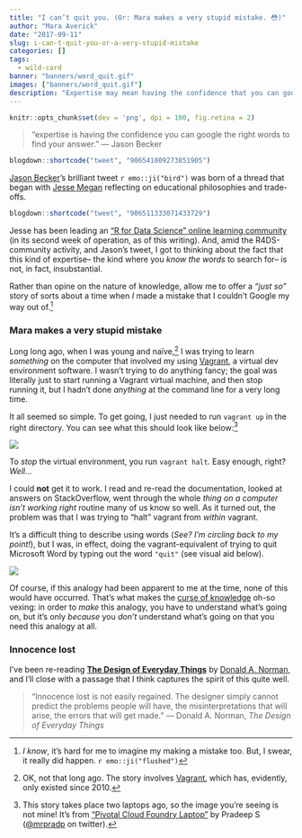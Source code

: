 ```yaml
---
title: "I can’t quit you. (Or: Mara makes a very stupid mistake. 😳)"
author: "Mara Averick"
date: "2017-09-11"
slug: i-can-t-quit-you-or-a-very-stupid-mistake
categories: []
tags:
  - wild-card
banner: "banners/word_quit.gif"
images: ["banners/word_quit.gif"]
description: "Expertise may mean having the confidence that you can google the right words to find your answers, but sometimes it's those very words that we're lacking. This is one such story."
---
```


```r
knitr::opts_chunk$set(dev = 'png', dpi = 100, fig.retina = 2)
```

> "expertise is having the confidence you can google the right words to find your answer." — Jason Becker

```r
blogdown::shortcode("tweet", "906541009273851905")
```
 
[Jason Becker](https://twitter.com/jsonbecker/)'s brilliant tweet `r emo::ji("bird")` was born of a thread that began with [Jesse Megan](https://twitter.com/kierisi/) reflecting on educational philosophies and trade-offs.

```r
blogdown::shortcode("tweet", "906511333071433729")
```

Jesse has been leading an ["R for Data Science" online learning community](https://medium.com/@kierisi/join-the-r-for-data-science-online-learning-community-842527222ab3) (in its second week of operation, as of this writing). And, amid the R4DS-community activity, and Jason's tweet, I got to thinking about the fact that this kind of expertise-- the kind where you _know the words_ to search for-- is not, in fact, insubstantial.

Rather than opine on the nature of knowledge, allow me to offer a _"just so"_ story of sorts about a time when _I_ made a mistake that I couldn't Google my way out of.[^metoo]

### Mara makes a very stupid mistake

Long long ago, when I was young and naïve,[^vagrant] I was trying to learn _something_ on the computer that involved my using [Vagrant](https://en.wikipedia.org/wiki/Vagrant_(software)), a virtual dev environment software. I wasn't trying to do anything fancy; the goal was literally just to start running a Vagrant virtual machine, and then stop running it, but I hadn't done _anything_ at the command line for a very long time.

It all seemed so simple. To get going, I just needed to run `vagrant up` in the right directory. You can see what this should look like below:[^mrpradp]

![](https://i.imgur.com/UXJcfA3.gif)

To _stop_ the virtual environment, you run `vagrant halt`. Easy enough, right? _Well..._ 

I could **not** get it to work. I read and re-read the documentation, looked at answers on StackOverflow, went through the whole _thing on a computer isn't working right_ routine many of us know so well. As it turned out, the problem was that I was trying to "halt" vagrant from _within_ vagrant.

It's a difficult thing to describe using words (_See? I'm circling back to my point!_), but I was, in effect, doing the vagrant-equivalent of trying to quit Microsoft Word by typing out the word `"quit"` (see visual aid below).

![](https://i.imgur.com/NecJGg3.gif)

Of course, if this analogy had been apparent to me at the time, none of this would have occurred. That's what makes the [curse of knowledge](https://en.wikipedia.org/wiki/Curse_of_knowledge) oh-so vexing: in order to _make_ this analogy, you have to understand what's going on, but it's only _because_ you _don't_ understand what's going on that you need this analogy at all.

### Innocence lost

I've been re-reading [**The Design of Everyday Things**](https://www.goodreads.com/book/show/840.The_Design_of_Everyday_Things) by [Donald A. Norman](https://en.wikipedia.org/wiki/Don_Norman), and I'll close with a passage that I think captures the spirit of this quite well.

> "Innocence lost is not easily regained. The designer simply cannot predict the problems people will have, the misinterpretations that will arise, the errors that will get made." — Donald A. Norman, _The Design of Everyday Things_

[^metoo]: _I know_, it's hard for me to imagine my making a mistake too. But, I swear, it really did happen. `r emo::ji("flushed")`

[^vagrant]: OK, not that long ago. The story involves [Vagrant](https://en.wikipedia.org/wiki/Vagrant_(software)), which has, evidently, only existed since 2010.

[^mrpradp]: This story takes place two laptops ago, so the image you're seeing is not mine! It's from ["Pivotal Cloud Foundry Laptop"](https://medium.com/code-tech/pivotal-cloud-foundry-in-laptop-5e5add6ef1e9) by Pradeep S ([\@mrpradp](https://twitter.com/mrpradp) on twitter).

